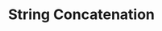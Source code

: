 ---
id: "php_tf_easy_004"
questionType: "TRUE_FALSE"
title: "String Concatenation"
statement: "PHP uses the + operator to concatenate strings."
difficulty: "EASY"
category: "PHP"
correctAnswer: false
explanation: "PHP uses the . operator to concatenate strings."
---
